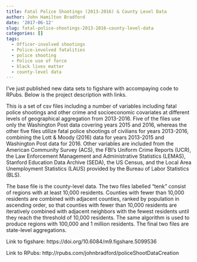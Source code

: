 ```yaml
---
title: Fatal Police Shootings (2013-2016) & County Level Data
author: John Hamilton Bradford
date: '2017-06-12'
slug: fatal-police-shootings-2013-2016-county-level-data
categories: []
tags:
  - Officer-involved shootings
  - Police-involved fatalities
  - police shooting
  - Police use of force
  - black lives matter
  - county-level data
---
```


I've just published new data sets to figshare with accompaying code to RPubs.  Below is the project description with links.

This is a set of csv files including a number of variables including fatal police shootings and other crime and socioeconomic covariates at different levels of geographical aggregation from 2013-2016. Five of the files use only the Washington Post data covering years 2015 and 2016, whereas the other five files utilize fatal police shootings of civilians for years 2013-2016, combining the Lott & Moody (2016) data for years 2013-2015 and Washington Post data for 2016. Other variables are included from the American Community Survey (ACS), the FBI's Uniform Crime Reports (UCR), the Law Enforcement Management and Administrative Statistics (LEMAS), Stanford Education Data Archive (SEDA), the US Census, and the Local Area Unemployment Statistics (LAUS) provided by the Bureau of Labor Statistics (BLS).

The base file is the county-level data. The two files labelled "tenk" consist of regions with at least 10,000 residents. Counties with fewer than 10,000 residents are combined with adjacent counties, ranked by population in ascending order, so that counties with fewer than 10,000 residents are iteratively combined with adjacent neighbors with the fewest residents until they reach the threshold of 10,000 residents. The same algorithm is used to produce regions with 100,000 and 1 million residents. The final two files are state-level aggregations.

Link to figshare:  https://doi.org/10.6084/m9.figshare.5099536

Link to RPubs: http://rpubs.com/johnbradford/policeShootDataCreation
